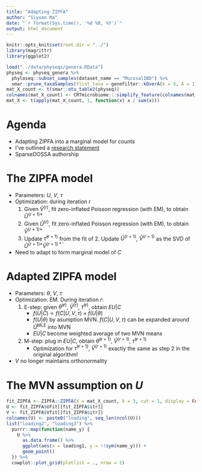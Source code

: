 ```yaml
---
title: "Adapting ZIPFA"
author: "Siyuan Ma"
date: "`r format(Sys.time(), '%d %B, %Y')`"
output: html_document
---
```

```r
knitr::opts_knit$set(root.dir = "../")
library(magrittr)
library(ggplot2)
```

```r
load("../data/physeqs/genera.RData")
physeq <- physeq_genera %>% 
  phyloseq::subset_samples(dataset_name == "MucosalIBD") %>% 
  smar::prune_taxaSamples(flist_taxa = genefilter::kOverA(k = 5, A = 1))
mat_X_count <- t(smar::otu_table2(physeq))
colnames(mat_X_count) <- CRTmicrobiome:::simplify_feature(colnames(mat_X_count))
mat_X <- t(apply(mat_X_count, 1, function(x) x / sum(x)))
```

# Agenda
* Adapting ZIPFA into a marginal model for counts
* I've outlined a [research statement](https://docs.google.com/document/d/1ioU_ZQFtNI3ibJE8ZLFlQQfjjP0yxqtfUU_6zSO85Os/edit?usp=sharing)
* SparseDOSSA authorship

# The ZIPFA model
\begin{align}
& C_{ij} \sim \text{ZIP distribution} \\
& \text{logit}(p_{ij}) = −\tau \ln(\lambda_{ij}) \\
& \Lambda = U V^{\prime}
\end{align}

* Parameters: $U$, $V$, $\tau$
* Optimization: during iteration $r$
  1. Given $\hat{V}^{(r)}$, fit zero-inflated Poisson regression (with EM), 
     to obtain $\hat{U}^{(r+1)*}$
  2. Given $\hat{U}^{(r)}$, fit zero-inflated Poisson regression (with EM), 
     to obtain $\hat{V}^{(r+1)*}$
  3. Update $\hat{\tau}^{(r + 1)}$ from the fit of 2. Update $\hat{U}^{(r + 1)}$,
     $\hat{V}^{(r + 1)}$ as the SVD of $\hat{U}^{(r+1)*} \hat{V}^{(r+1)* \prime}$
* Need to adapt to form marginal model of $C$
     
# Adapted ZIPFA model
\begin{align}
& C_{ij} \sim \text{ZIP distribution} \\
& \text{logit}(p_{ij}) = −\tau \ln(\lambda_{ij}) \\
& \Lambda = U V^{\prime} \\
& U \sim \text{MVN}(\theta)
\end{align}

* Parameters: $\theta$, $V$, $\tau$
* Optimization: EM. During iteration $r$:
  1. E-step: given $\hat{\theta}^{(r)}$, $\hat{V}^{(r)}$, $\hat{\tau}^{(r)}$, 
     obtain $E U | C$
     * $f(U | C) \propto f(C | U, V, \tau) \times f(U | \theta)$
     * $f(U | \theta)$ by asumption MVN. $f(C | U, V, \tau)$ can be expanded 
       around $\hat{U}^{\text{MLE}}$ into MVN
     * $E U | C$ become weighted average of two MVN means
  2. M-step: plug in $E U | C$, obtain $\hat{\theta}^{(r + 1)}$, 
     $\hat{V}^{(r + 1)}$, $\hat{\tau}^{(r + 1)}$
     * Optimization for $\hat{\tau}^{(r + 1)}$, $\hat{V}^{(r + 1)}$ exactly the
       same as step 2 in the original algorithm!
* $V$ no longer maintains orthonormality

# The MVN assumption on $U$
```r
fit_ZIPFA <- ZIPFA::ZIPFA(X = mat_X_count, k = 3, cut = 1, display = FALSE)
U <- fit_ZIPFA$Ufit[[fit_ZIPFA$itr]]
V <- fit_ZIPFA$Vfit[[fit_ZIPFA$itr]]
colnames(U) <- paste0("loading", seq_len(ncol(U)))
list("loading2", "loading3") %>%
  purrr::map(function(name_y) {
    U %>%
      as.data.frame() %>%
      ggplot(aes(x = loading1, y = !!sym(name_y))) +
      geom_point()
  }) %>%
  cowplot::plot_grid(plotlist = ., nrow = 1)
```
